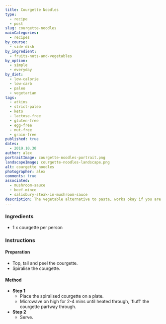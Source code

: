 ```yaml
---
title: Courgette Noodles
type:
  - recipe
  - post
slug: courgette-noodles
mainCategories:
  - recipes
by_course:
  - side-dish
by_ingredient:
  - fruits-nuts-and-vegetables
by_option:
  - simple
  - everyday
by_diet:
  - low-calorie
  - low-carb
  - paleo
  - vegetarian
tags:
  - atkins
  - strict-paleo
  - keto
  - lactose-free
  - gluten-free
  - egg-free
  - nut-free
  - grain-free
published: true
dates:
  - 2019.10.30
author: alex
portraitImage: courgette-noodles-portrait.png
landscapeImage: courgette-noodles-landscape.png
alt: courgette noodles
photographer: alex
comments: true
associated:
  - mushroom-sauce
  - beef-mince
  - salisbury-steak-in-mushroom-sauce
description: The vegetable alternative to pasta, works okay if you are avoiding the gluten, grains or carbs.
---
```


<Ingredients>

### Ingredients

- 1 x courgette per person

</Ingredients>

<Instructions>

### Instructions

#### Preparation

- Top, tail and peel the courgette.
- Spiralise the courgette.

#### Method

- **Step 1**
  - Place the spiralised courgette on a plate.
  - Microwave on high for 2-4 mins until heated through, 'fluff' the courgette partway through.
- **Step 2**
  - Serve.

</Instructions>
